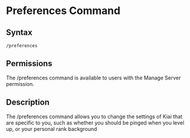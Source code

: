 # Preferences Command

## Syntax

```
/preferences
```

## Permissions

The /preferences command is available to users with the Manage Server permission.

## Description

The /preferences command allows you to change the settings of Kiai that are specific to you, such as whether you should be pinged when you level up, or your personal rank background
